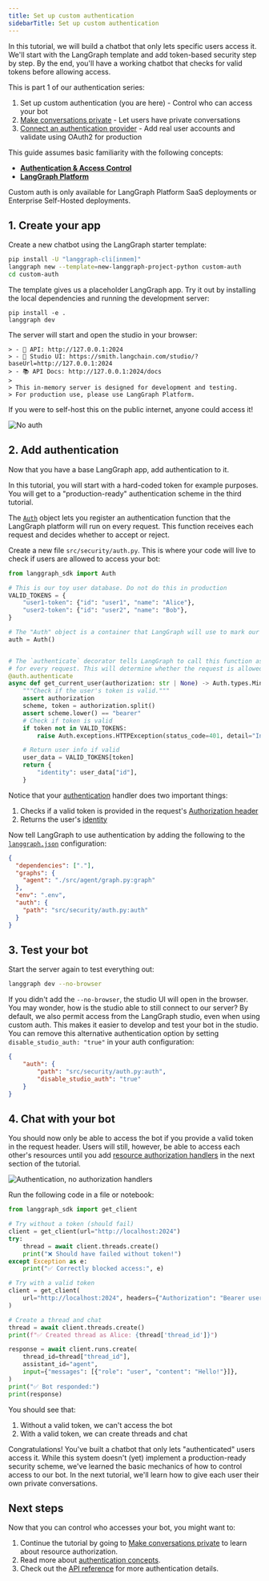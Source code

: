 ```yaml
---
title: Set up custom authentication
sidebarTitle: Set up custom authentication
---
```

In this tutorial, we will build a chatbot that only lets specific users access it. We'll start with the LangGraph template and add token-based security step by step. By the end, you'll have a working chatbot that checks for valid tokens before allowing access.

This is part 1 of our authentication series:

1. Set up custom authentication (you are here) - Control who can access your bot
2. [Make conversations private](/langgraph-platform/resource-auth) - Let users have private conversations
3. [Connect an authentication provider](/langgraph-platform/add-auth-server) - Add real user accounts and validate using OAuth2 for production

This guide assumes basic familiarity with the following concepts:

* [**Authentication & Access Control**](/langgraph-platform/auth)
* [**LangGraph Platform**](/langgraph-platform/index)

<Note>
Custom auth is only available for LangGraph Platform SaaS deployments or Enterprise Self-Hosted deployments.
</Note>

## 1. Create your app

Create a new chatbot using the LangGraph starter template:

```bash
pip install -U "langgraph-cli[inmem]"
langgraph new --template=new-langgraph-project-python custom-auth
cd custom-auth
```

The template gives us a placeholder LangGraph app. Try it out by installing the local dependencies and running the development server:

```shell
pip install -e .
langgraph dev
```

The server will start and open the studio in your browser:

```
> - 🚀 API: http://127.0.0.1:2024
> - 🎨 Studio UI: https://smith.langchain.com/studio/?baseUrl=http://127.0.0.1:2024
> - 📚 API Docs: http://127.0.0.1:2024/docs
>
> This in-memory server is designed for development and testing.
> For production use, please use LangGraph Platform.
```

If you were to self-host this on the public internet, anyone could access it!

![No auth](/langgraph-platform/images/no-auth.png)

## 2. Add authentication

Now that you have a base LangGraph app, add authentication to it.

<Note>
In this tutorial, you will start with a hard-coded token for example purposes. You will get to a "production-ready" authentication scheme in the third tutorial.
</Note>

The [`Auth`](https://langchain-ai.github.io/langgraph/cloud/reference/sdk/python-sdk_ref#langgraph_sdk.auth.Auth) object lets you register an authentication function that the LangGraph platform will run on every request. This function receives each request and decides whether to accept or reject.

Create a new file `src/security/auth.py`. This is where your code will live to check if users are allowed to access your bot:

```python {highlight={10,15-16}} title="src/security/auth.py"
from langgraph_sdk import Auth

# This is our toy user database. Do not do this in production
VALID_TOKENS = {
    "user1-token": {"id": "user1", "name": "Alice"},
    "user2-token": {"id": "user2", "name": "Bob"},
}

# The "Auth" object is a container that LangGraph will use to mark our authentication function
auth = Auth()


# The `authenticate` decorator tells LangGraph to call this function as middleware
# for every request. This will determine whether the request is allowed or not
@auth.authenticate
async def get_current_user(authorization: str | None) -> Auth.types.MinimalUserDict:
    """Check if the user's token is valid."""
    assert authorization
    scheme, token = authorization.split()
    assert scheme.lower() == "bearer"
    # Check if token is valid
    if token not in VALID_TOKENS:
        raise Auth.exceptions.HTTPException(status_code=401, detail="Invalid token")

    # Return user info if valid
    user_data = VALID_TOKENS[token]
    return {
        "identity": user_data["id"],
    }
```

Notice that your [authentication](https://langchain-ai.github.io/langgraph/cloud/reference/sdk/python-sdk_ref#langgraph_sdk.auth.Auth.authenticate) handler does two important things:

1. Checks if a valid token is provided in the request's [Authorization header](https://developer.mozilla.org/en-US/docs/Web/HTTP/Headers/Authorization)
2. Returns the user's [identity](https://langchain-ai.github.io/langgraph/cloud/reference/sdk/python-sdk_ref#langgraph_sdk.auth.types.MinimalUserDict)

Now tell LangGraph to use authentication by adding the following to the [`langgraph.json`](/langgraph-platform/cli#configuration-file) configuration:

```json {highlight={7-9}} title="langgraph.json"
{
  "dependencies": ["."],
  "graphs": {
    "agent": "./src/agent/graph.py:graph"
  },
  "env": ".env",
  "auth": {
    "path": "src/security/auth.py:auth"
  }
}
```

## 3. Test your bot

Start the server again to test everything out:

```bash
langgraph dev --no-browser
```

If you didn't add the `--no-browser`, the studio UI will open in the browser. You may wonder, how is the studio able to still connect to our server? By default, we also permit access from the LangGraph studio, even when using custom auth. This makes it easier to develop and test your bot in the studio. You can remove this alternative authentication option by setting `disable_studio_auth: "true"` in your auth configuration:

```json
{
    "auth": {
        "path": "src/security/auth.py:auth",
        "disable_studio_auth": "true"
    }
}
```

## 4. Chat with your bot

You should now only be able to access the bot if you provide a valid token in the request header. Users will still, however, be able to access each other's resources until you add [resource authorization handlers](/langgraph-platform/auth#resource-specific-handlers) in the next section of the tutorial.

![Authentication, no authorization handlers](/langgraph-platform/images/authentication.png)

Run the following code in a file or notebook:

```python
from langgraph_sdk import get_client

# Try without a token (should fail)
client = get_client(url="http://localhost:2024")
try:
    thread = await client.threads.create()
    print("❌ Should have failed without token!")
except Exception as e:
    print("✅ Correctly blocked access:", e)

# Try with a valid token
client = get_client(
    url="http://localhost:2024", headers={"Authorization": "Bearer user1-token"}
)

# Create a thread and chat
thread = await client.threads.create()
print(f"✅ Created thread as Alice: {thread['thread_id']}")

response = await client.runs.create(
    thread_id=thread["thread_id"],
    assistant_id="agent",
    input={"messages": [{"role": "user", "content": "Hello!"}]},
)
print("✅ Bot responded:")
print(response)
```

You should see that:

1. Without a valid token, we can't access the bot
2. With a valid token, we can create threads and chat

Congratulations! You've built a chatbot that only lets "authenticated" users access it. While this system doesn't (yet) implement a production-ready security scheme, we've learned the basic mechanics of how to control access to our bot. In the next tutorial, we'll learn how to give each user their own private conversations.

## Next steps

Now that you can control who accesses your bot, you might want to:

1. Continue the tutorial by going to [Make conversations private](/langgraph-platform/resource-auth) to learn about resource authorization.
2. Read more about [authentication concepts](/langgraph-platform/auth).
3. Check out the [API reference](https://langchain-ai.github.io/langgraph/cloud/reference/sdk/python-sdk_ref) for more authentication details.
